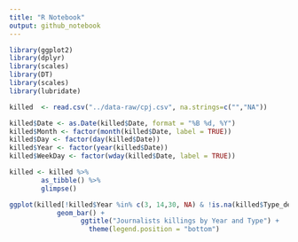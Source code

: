```yaml
---
title: "R Notebook"
output: github_notebook
---
```


```r
library(ggplot2)
library(dplyr)
library(scales)
library(DT)
library(scales)
library(lubridate)
```

```r
killed  <- read.csv("../data-raw/cpj.csv", na.strings=c("","NA"))
```



```r
killed$Date <- as.Date(killed$Date, format = "%B %d, %Y")
killed$Month <- factor(month(killed$Date, label = TRUE))
killed$Day <- factor(day(killed$Date))
killed$Year <- factor(year(killed$Date))
killed$WeekDay <- factor(wday(killed$Date, label = TRUE))
```


```r
killed <- killed %>%
        as_tibble() %>%
        glimpse()
```


```r
ggplot(killed[!killed$Year %in% c(3, 14,30, NA) & !is.na(killed$Type_death), ], aes(Year, fill = Type_death)) + 
            geom_bar() +
                  ggtitle("Journalists killings by Year and Type") +
                    theme(legend.position = "bottom")
```

